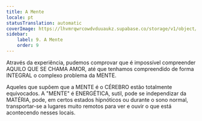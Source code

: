 ```yaml
---
title: A Mente
locale: pt
statusTranslation: automatic
coverImage: https://lhvmrqwrcowdvduuaukz.supabase.co/storage/v1/object/public/strapi-uploads/small_cover-educacion-fundamental.webp-2d51a7828a2b1309555be27f7e2a61a0.webp
sidebar:
    label: 9. A Mente
    order: 9
---
```

Através da experiência, pudemos comprovar que é impossível compreender AQUILO QUE SE CHAMA AMOR, até que tenhamos compreendido de forma INTEGRAL o complexo problema da MENTE.

Aqueles que supõem que a MENTE é o CÉREBRO estão totalmente equivocados. A "MENTE" é ENERGÉTICA, sutil, pode se independizar da MATÉRIA, pode, em certos estados hipnóticos ou durante o sono normal, transportar-se a lugares muito remotos para ver e ouvir o que está acontecendo nesses locais.

